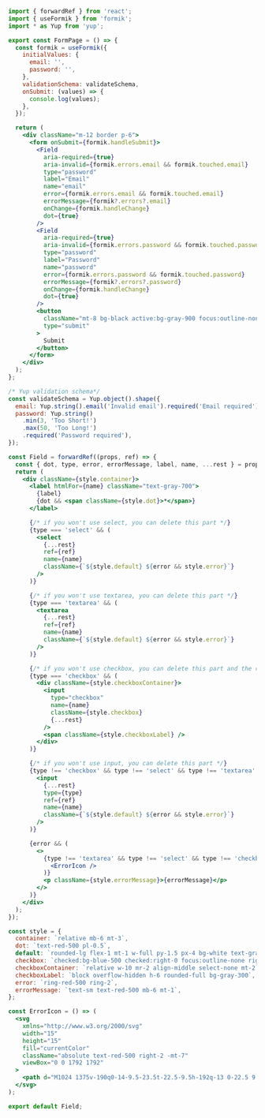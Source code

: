 ```jsx
import { forwardRef } from 'react';
import { useFormik } from 'formik';
import * as Yup from 'yup';

export const FormPage = () => {
  const formik = useFormik({
    initialValues: {
      email: '',
      password: '',
    },
    validationSchema: validateSchema,
    onSubmit: (values) => {
      console.log(values);
    },
  });

  return (
    <div className="m-12 border p-6">
      <form onSubmit={formik.handleSubmit}>
        <Field
          aria-required={true}
          aria-invalid={formik.errors.email && formik.touched.email}
          type="password"
          label="Email"
          name="email"
          error={formik.errors.email && formik.touched.email}
          errorMessage={formik?.errors?.email}
          onChange={formik.handleChange}
          dot={true}
        />
        <Field
          aria-required={true}
          aria-invalid={formik.errors.password && formik.touched.password}
          type="password"
          label="Password"
          name="password"
          error={formik.errors.password && formik.touched.password}
          errorMessage={formik?.errors?.password}
          onChange={formik.handleChange}
          dot={true}
        />
        <button
          className="mt-8 bg-black active:bg-gray-900 focus:outline-none text-white shadow rounded px-4 py-1"
          type="submit"
        >
          Submit
        </button>
      </form>
    </div>
  );
};

/* Yup validation schema*/
const validateSchema = Yup.object().shape({
  email: Yup.string().email('Invalid email').required('Email required'),
  password: Yup.string()
    .min(3, 'Too Short!')
    .max(50, 'Too Long!')
    .required('Password required'),
});

const Field = forwardRef((props, ref) => {
  const { dot, type, error, errorMessage, label, name, ...rest } = props;
  return (
    <div className={style.container}>
      <label htmlFor={name} className="text-gray-700">
        {label}
        {dot && <span className={style.dot}>*</span>}
      </label>

      {/* if you won't use select, you can delete this part */}
      {type === 'select' && (
        <select
          {...rest}
          ref={ref}
          name={name}
          className={`${style.default} ${error && style.error}`}
        />
      )}

      {/* if you won't use textarea, you can delete this part */}
      {type === 'textarea' && (
        <textarea
          {...rest}
          ref={ref}
          name={name}
          className={`${style.default} ${error && style.error}`}
        />
      )}

      {/* if you won't use checkbox, you can delete this part and the classes checkbox, checkboxContainer and checkboxLabel */}
      {type === 'checkbox' && (
        <div className={style.checkboxContainer}>
          <input
            type="checkbox"
            name={name}
            className={style.checkbox}
            {...rest}
          />
          <span className={style.checkboxLabel} />
        </div>
      )}

      {/* if you won't use input, you can delete this part */}
      {type !== 'checkbox' && type !== 'select' && type !== 'textarea' && (
        <input
          {...rest}
          type={type}
          ref={ref}
          name={name}
          className={`${style.default} ${error && style.error}`}
        />
      )}

      {error && (
        <>
          {type !== 'textarea' && type !== 'select' && type !== 'checkbox' && (
            <ErrorIcon />
          )}
          <p className={style.errorMessage}>{errorMessage}</p>
        </>
      )}
    </div>
  );
});

const style = {
  container: `relative mb-6 mt-3`,
  dot: `text-red-500 pl-0.5`,
  default: `rounded-lg flex-1 mt-1 w-full py-1.5 px-4 bg-white text-gray-700 placeholder-gray-400 shadow-sm text-base focus:outline-none focus:ring-2 focus:border-transparent border border-gray-300 border-transparent`,
  checkbox: `checked:bg-blue-500 checked:right-0 focus:outline-none right-4 duration-200 ease-in absolute block w-6 h-6 rounded-full bg-white border-4 appearance-none cursor-pointer`,
  checkboxContainer: `relative w-10 mr-2 align-middle select-none mt-2`,
  checkboxLabel: `block overflow-hidden h-6 rounded-full bg-gray-300`,
  error: `ring-red-500 ring-2`,
  errorMessage: `text-sm text-red-500 mb-6 mt-1`,
};

const ErrorIcon = () => (
  <svg
    xmlns="http://www.w3.org/2000/svg"
    width="15"
    height="15"
    fill="currentColor"
    className="absolute text-red-500 right-2 -mt-7"
    viewBox="0 0 1792 1792"
  >
    <path d="M1024 1375v-190q0-14-9.5-23.5t-22.5-9.5h-192q-13 0-22.5 9.5t-9.5 23.5v190q0 14 9.5 23.5t22.5 9.5h192q13 0 22.5-9.5t9.5-23.5zm-2-374l18-459q0-12-10-19-13-11-24-11h-220q-11 0-24 11-10 7-10 21l17 457q0 10 10 16.5t24 6.5h185q14 0 23.5-6.5t10.5-16.5zm-14-934l768 1408q35 63-2 126-17 29-46.5 46t-63.5 17h-1536q-34 0-63.5-17t-46.5-46q-37-63-2-126l768-1408q17-31 47-49t65-18 65 18 47 49z" />
  </svg>
);

export default Field;
```

